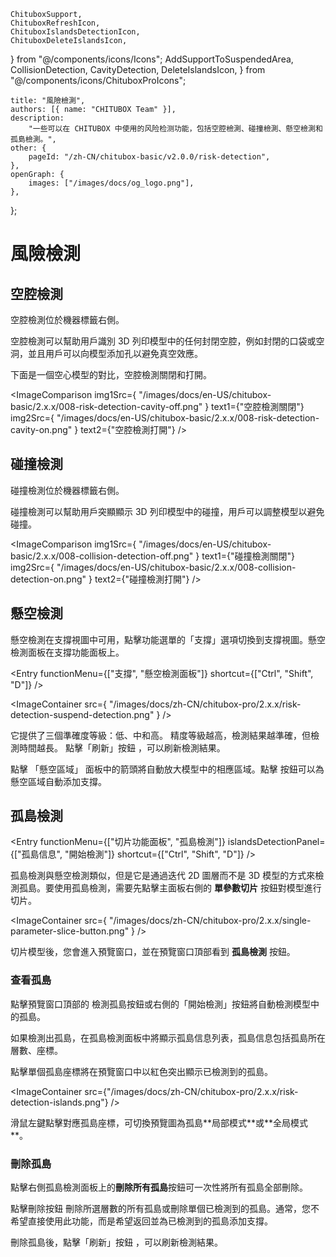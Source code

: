 	ChituboxSupport,
	ChituboxRefreshIcon,
	ChituboxIslandsDetectionIcon,
	ChituboxDeleteIslandsIcon,
} from "@/components/icons/Icons";
	AddSupportToSuspendedArea,
	CollisionDetection,
	CavityDetection,
	DeleteIslandsIcon,
} from "@/components/icons/ChituboxProIcons";

	title: "風險檢測",
	authors: [{ name: "CHITUBOX Team" }],
	description:
		"一些可以在 CHITUBOX 中使用的风险检测功能，包括空腔檢測、碰撞檢測、懸空檢測和孤島檢測。",
	other: {
		pageId: "/zh-CN/chitubox-basic/v2.0.0/risk-detection",
	},
	openGraph: {
		images: ["/images/docs/og_logo.png"],
	},
};

# 風險檢測

## 空腔檢測

<CavityDetection /> 空腔檢測位於機器標籤右側。

空腔檢測可以幫助用戶識別 3D 列印模型中的任何封閉空腔，例如封閉的口袋或空洞，並且用戶可以向模型添加孔以避免真空效應。

下面是一個空心模型的對比，空腔檢測關閉和打開。

<ImageComparison
	img1Src={
		"/images/docs/en-US/chitubox-basic/2.x.x/008-risk-detection-cavity-off.png"
	}
	text1={"空腔檢測關閉"}
	img2Src={
		"/images/docs/en-US/chitubox-basic/2.x.x/008-risk-detection-cavity-on.png"
	}
	text2={"空腔檢測打開"}
/>

## 碰撞檢測

<CollisionDetection /> 碰撞檢測位於機器標籤右側。

碰撞檢測可以幫助用戶突顯顯示 3D 列印模型中的碰撞，用戶可以調整模型以避免碰撞。

<ImageComparison
	img1Src={
		"/images/docs/en-US/chitubox-basic/2.x.x/008-collision-detection-off.png"
	}
	text1={"碰撞檢測關閉"}
	img2Src={
		"/images/docs/en-US/chitubox-basic/2.x.x/008-collision-detection-on.png"
	}
	text2={"碰撞檢測打開"}
/>

## 懸空檢測

懸空檢測在支撐視圖中可用，點擊功能選單的「支撐」選項切換到支撐視圖。懸空檢測面板在支撐功能面板上。

<Entry
	functionMenu={["支撐", "懸空檢測面板"]}
	shortcut={["Ctrl", "Shift", "D"]}
/>

<ImageContainer
	src={
		"/images/docs/zh-CN/chitubox-pro/2.x.x/risk-detection-suspend-detection.png"
	}
/>

它提供了三個準確度等級：低、中和高。 精度等級越高，檢測結果越準確，但檢測時間越長。 點擊「刷新」按鈕 <ChituboxRefreshIcon />，可以刷新檢測結果。

點擊 「懸空區域」 面板中的箭頭將自動放大模型中的相應區域。點擊<AddSupportToSuspendedArea /> 按鈕可以為懸空區域自動添加支撐。

## 孤島檢測

<Entry
	functionMenu={["切片功能面板", "孤島檢測"]}
	islandsDetectionPanel={["孤島信息", "開始檢測"]}
	shortcut={["Ctrl", "Shift", "D"]}
/>

孤島檢測與懸空檢測類似，但是它是通過迭代 2D 圖層而不是 3D 模型的方式來檢測孤島。要使用孤島檢測，需要先點擊主面板右側的 **單參數切片** 按鈕對模型進行切片。

<ImageContainer
	src={
		"/images/docs/zh-CN/chitubox-pro/2.x.x/single-parameter-slice-button.png"
	}
/>

切片模型後，您會進入預覽窗口，並在預覽窗口頂部看到 **孤島檢測** 按鈕。

### 查看孤島

點擊預覽窗口頂部的 <ChituboxIslandsDetectionIcon /> 檢測孤島按鈕或右側的「開始檢測」按鈕將自動檢測模型中的孤島。

如果檢測出孤島，在孤島檢測面板中將顯示孤島信息列表，孤島信息包括孤島所在層數、座標。

點擊單個孤島座標將在預覽窗口中以紅色突出顯示已檢測到的孤島。

<ImageContainer
	src={"/images/docs/zh-CN/chitubox-pro/2.x.x/risk-detection-islands.png"}
/>

<Admonition type="tip" title="提示">
	滑鼠左鍵點擊對應孤島座標，可切換預覽圖為孤島**局部模式**或**全局模式**。
</Admonition>

### 刪除孤島

點擊右側孤島檢測面板上的**刪除所有孤島**按鈕可一次性將所有孤島全部刪除。

點擊刪除按鈕 <DeleteIslandsIcon /> 刪除所選層數的所有孤島或刪除單個已檢測到的孤島。通常，您不希望直接使用此功能，而是希望返回並為已檢測到的孤島添加支撐。

刪除孤島後，點擊「刷新」按鈕 <ChituboxRefreshIcon />，可以刷新檢測結果。
